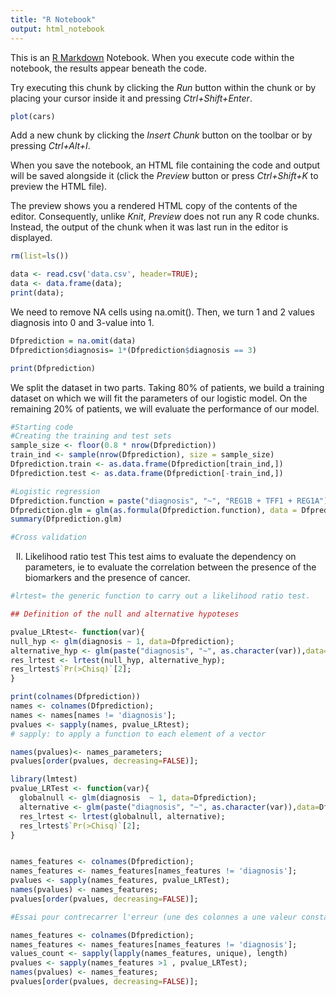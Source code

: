 ```yaml
---
title: "R Notebook"
output: html_notebook
---
```


This is an [R Markdown](http://rmarkdown.rstudio.com) Notebook. When you execute code within the notebook, the results appear beneath the code. 

Try executing this chunk by clicking the *Run* button within the chunk or by placing your cursor inside it and pressing *Ctrl+Shift+Enter*. 

```r
plot(cars)
```

Add a new chunk by clicking the *Insert Chunk* button on the toolbar or by pressing *Ctrl+Alt+I*.

When you save the notebook, an HTML file containing the code and output will be saved alongside it (click the *Preview* button or press *Ctrl+Shift+K* to preview the HTML file).

The preview shows you a rendered HTML copy of the contents of the editor. Consequently, unlike *Knit*, *Preview* does not run any R code chunks. Instead, the output of the chunk when it was last run in the editor is displayed.

```r
rm(list=ls())
```

```r
data <- read.csv('data.csv', header=TRUE);
data <- data.frame(data);
print(data);
```
We need to remove NA cells using na.omit(). 
Then, we turn 1 and 2 values diagnosis into 0 and 3-value into 1.

```r
Dfprediction = na.omit(data)
Dfprediction$diagnosis= 1*(Dfprediction$diagnosis == 3)

print(Dfprediction)

```

We split the dataset in two parts. Taking 80% of patients, we build a training dataset on which we will fit the parameters of our logistic model. On the remaining 20% of patients, we will evaluate the performance of our model.

```r
#Starting code
#Creating the training and test sets
sample_size <- floor(0.8 * nrow(Dfprediction))
train_ind <- sample(nrow(Dfprediction), size = sample_size)
Dfprediction.train <- as.data.frame(Dfprediction[train_ind,])
Dfprediction.test <- as.data.frame(Dfprediction[-train_ind,])

#Logistic regression
Dfprediction.function = paste("diagnosis", "~", "REG1B + TFF1 + REG1A")
Dfprediction.glm = glm(as.formula(Dfprediction.function), data = Dfprediction.train , family = binomial)
summary(Dfprediction.glm)

#Cross validation
```

II) Likelihood ratio test
This test aims to evaluate the dependency on parameters, ie to evaluate the correlation between the presence of the biomarkers and the presence of cancer.

```r

#lrtest= the generic function to carry out a likelihood ratio test. 

## Definition of the null and alternative hypoteses

pvalue_LRtest<- function(var){
null_hyp <- glm(diagnosis ~ 1, data=Dfprediction);
alternative_hyp <- glm(paste("diagnosis", "~", as.character(var)),data=Dfprediction);
res_lrtest <- lrtest(null_hyp, alternative_hyp);
res_lrtest$`Pr(>Chisq)`[2]; 
}

print(colnames(Dfprediction))
names <- colnames(Dfprediction);
names <- names[names != 'diagnosis'];
pvalues <- sapply(names, pvalue_LRtest);
# sapply: to apply a function to each element of a vector 

names(pvalues)<- names_parameters;
pvalues[order(pvalues, decreasing=FALSE)];
```

```r
library(lmtest)
pvalue_LRTest <- function(var){
  globalnull <- glm(diagnosis  ~ 1, data=Dfprediction);
  alternative <- glm(paste("diagnosis", "~", as.character(var)),data=Dfprediction);
  res_lrtest <- lrtest(globalnull, alternative);
  res_lrtest$`Pr(>Chisq)`[2];
}


names_features <- colnames(Dfprediction);
names_features <- names_features[names_features != 'diagnosis'];
pvalues <- sapply(names_features, pvalue_LRTest);
names(pvalues) <- names_features;
pvalues[order(pvalues, decreasing=FALSE)];

```
```r
#Essai pour contrecarrer l'erreur (une des colonnes a une valeur constante, fait bugger, ne calculer que sur les colonnes dont la valeur est non constante)

names_features <- colnames(Dfprediction);
names_features <- names_features[names_features != 'diagnosis'];
values_count <- sapply(lapply(names_features, unique), length)
pvalues <- sapply(names_features >1 , pvalue_LRTest);
names(pvalues) <- names_features;
pvalues[order(pvalues, decreasing=FALSE)];


```
